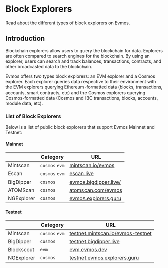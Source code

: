 # Block Explorers

Read about the different types of block explorers on Evmos. 

## Introduction

Blockchain explorers allow users to query the blockchain for data. Explorers are often compared to search engines for the blockchain. By using an explorer, users can search and track balances, transactions, contracts, and other broadcasted data to the blockchain.

Evmos offers two types block explorers: an EVM explorer and a Cosmos explorer. Each explorer queries data respective to their environment with the EVM explorers querying Ethereum-formatted data (blocks, transactions, accounts, smart contracts, etc) and the Cosmos explorers querying Cosmos-formatted data (Cosmos and IBC transactions, blocks, accounts, module data, etc).

### List of Block Explorers

Below is a list of public block explorers that support Evmos Mainnet and Testnet:

#### Mainnet

|            | Category       | URL                                                    |
|------------| -------------- |--------------------------------------------------------|
| Mintscan   | `cosmos` `evm` | [mintscan.io/evmos](https://www.mintscan.io/evmos)     |
| Escan      | `cosmos` `evm` | [escan.live](https://escan.live)                       |
| BigDipper  | `cosmos`       | [evmos.bigdipper.live/](https://evmos.bigdipper.live/) |
| ATOMScan   | `cosmos`       | [atomscan.com/evmos](https://atomscan.com/evmos)       |
| NGExplorer | `cosmos`       | [evmos.explorers.guru](https://evmos.explorers.guru)   |

#### Testnet

|            | Category       | URL                                                                            |
| ---------- |----------------| ------------------------------------------------------------------------------ |
| Mintscan   | `cosmos` `evm` | [testnet.mintscan.io/evmos-testnet](https://testnet.mintscan.io/evmos-testnet) |
| BigDipper  | `cosmos`       | [testnet.bigdipper.live](https://testnet.evmos.bigdipper.live/)                |
| Blockscout | `evm`          | [evm.evmos.dev](https://evm.evmos.dev/)                                        |
| NGExplorer | `cosmos`       | [testnet.evmos.explorers.guru](https://testnet.evmos.explorers.guru)           |